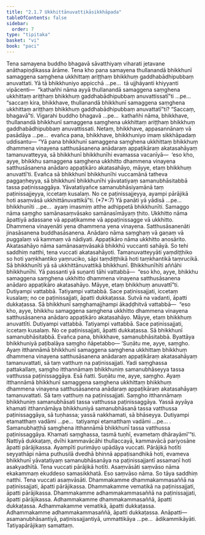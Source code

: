 ```yaml
---
title: "2.1.7 Ukkhittānuvattikāsikkhāpada"
tableOfContents: false
sidebar:
  order: 7
type: "tipitaka"
basket: "vi"
book: "paci"
---
```



<DynamicBreadcrumb />

<Division number="668" book="paci">

<Paragraph number="2155" book="paci">
Tena samayena buddho bhagavā sāvatthiyaṃ viharati jetavane anāthapiṇḍikassa ārāme. Tena kho pana samayena thullanandā bhikkhunī samaggena saṃghena ukkhittaṃ ariṭṭhaṃ bhikkhuṃ gaddhabādhipubbaṃ anuvattati.
</Paragraph>

<Paragraph number="2156" book="paci">
Yā tā bhikkhuniyo appicchā …pe…  tā ujjhāyanti khiyyanti vipācenti—  “kathañhi nāma ayyā thullanandā samaggena saṃghena ukkhittaṃ ariṭṭhaṃ bhikkhuṃ gaddhabādhipubbaṃ anuvattissatī”ti …pe…  “saccaṃ kira, bhikkhave, thullanandā bhikkhunī samaggena saṃghena ukkhittaṃ ariṭṭhaṃ bhikkhuṃ gaddhabādhipubbaṃ anuvattatī”ti? “Saccaṃ, bhagavā”ti. Vigarahi buddho bhagavā …pe…  kathañhi nāma, bhikkhave, thullanandā bhikkhunī samaggena saṃghena ukkhittaṃ ariṭṭhaṃ bhikkhuṃ gaddhabādhipubbaṃ anuvattissati. Netaṃ, bhikkhave, appasannānaṃ vā pasādāya …pe…  evañca pana, bhikkhave, bhikkhuniyo imaṃ sikkhāpadaṃ uddisantu—
</Paragraph>

</Division>
<Division number="669" book="paci">

<Paragraph number="2157" book="paci">
<Emphasis>“Yā pana bhikkhunī samaggena saṃghena ukkhittaṃ bhikkhuṃ dhammena vinayena satthusāsanena anādaraṃ appaṭikāraṃ akatasahāyaṃ tamanuvatteyya, sā bhikkhunī bhikkhunīhi evamassa vacanīyā—  ‘eso kho, ayye, bhikkhu samaggena saṃghena ukkhitto dhammena vinayena satthusāsanena anādaro appaṭikāro akatasahāyo, māyye, etaṃ bhikkhuṃ anuvattī’ti. Evañca sā bhikkhunī bhikkhunīhi vuccamānā tatheva paggaṇheyya, sā bhikkhunī bhikkhunīhi yāvatatiyaṃ samanubhāsitabbā tassa paṭinissaggāya. Yāvatatiyañce samanubhāsiyamānā taṃ paṭinissajjeyya, iccetaṃ kusalaṃ. No ce paṭinissajjeyya, ayampi pārājikā hoti asaṃvāsā ukkhittānuvattikā”</Emphasis>ti. (*7*:<Emphasis>7</Emphasis>)
</Paragraph>

</Division>
<Division number="670" book="paci">

<Paragraph number="2158" book="paci">
<Emphasis>Yā panā</Emphasis>ti yā yādisā …pe…  <Emphasis>bhikkhunī</Emphasis>ti …pe…  ayaṃ imasmiṃ atthe adhippetā bhikkhunīti.
</Paragraph>

<Paragraph number="2159" book="paci">
<Emphasis>Samaggo</Emphasis> nāma saṃgho samānasaṃvāsako samānasīmāyaṃ ṭhito.
</Paragraph>

<Paragraph number="2160" book="paci">
<Emphasis>Ukkhitto</Emphasis> nāma āpattiyā adassane vā appaṭikamme vā appaṭinissagge vā ukkhitto.
</Paragraph>

<Paragraph number="2161" book="paci">
<Emphasis>Dhammena vinayenā</Emphasis>ti yena dhammena yena vinayena.
</Paragraph>

<Paragraph number="2162" book="paci">
<Emphasis>Satthusāsanenā</Emphasis>ti jinasāsanena buddhasāsanena.
</Paragraph>

<Paragraph number="2163" book="paci">
<Emphasis>Anādaro</Emphasis> nāma saṃghaṃ vā gaṇaṃ vā puggalaṃ vā kammaṃ vā nādiyati.
</Paragraph>

<Paragraph number="2164" book="paci">
<Emphasis>Appaṭikāro</Emphasis> nāma ukkhitto anosārito.
</Paragraph>

<Paragraph number="2165" book="paci">
<Emphasis>Akatasahāyo</Emphasis> nāma samānasaṃvāsakā bhikkhū vuccanti sahāyā. So tehi saddhiṃ natthi, tena vuccati akatasahāyoti.
</Paragraph>

<Paragraph number="2166" book="paci">
<Emphasis>Tamanuvatteyyā</Emphasis>ti yaṃdiṭṭhiko so hoti yaṃkhantiko yaṃruciko, sāpi taṃdiṭṭhikā hoti taṃkhantikā taṃrucikā.
</Paragraph>

<Paragraph number="2167" book="paci">
<Emphasis>Sā bhikkhunī</Emphasis>ti yā sā ukkhittānuvattikā bhikkhunī.
</Paragraph>

<Paragraph number="2168" book="paci">
<Emphasis>Bhikkhunīhī</Emphasis>ti aññāhi bhikkhunīhi. Yā passanti yā suṇanti tāhi vattabbā—  “eso kho, ayye, bhikkhu samaggena saṃghena ukkhitto dhammena vinayena satthusāsanena anādaro appaṭikāro akatasahāyo. Māyye, etaṃ bhikkhuṃ anuvattī”ti. Dutiyampi vattabbā. Tatiyampi vattabbā. Sace paṭinissajjati, iccetaṃ kusalaṃ; no ce paṭinissajjati, āpatti dukkaṭassa. Sutvā na vadanti, āpatti dukkaṭassa. Sā bhikkhunī saṃghamajjhampi ākaḍḍhitvā vattabbā—  “eso kho, ayye, bhikkhu samaggena saṃghena ukkhitto dhammena vinayena satthusāsanena anādaro appaṭikāro akatasahāyo. Māyye, etaṃ bhikkhuṃ anuvattīti. Dutiyampi vattabbā. Tatiyampi vattabbā. Sace paṭinissajjati, iccetaṃ kusalaṃ. No ce paṭinissajjati, āpatti dukkaṭassa. Sā bhikkhunī samanubhāsitabbā. Evañca pana, bhikkhave, samanubhāsitabbā. Byattāya bhikkhuniyā paṭibalāya saṃgho ñāpetabbo—
</Paragraph>

</Division>
<Division number="671" book="paci">

<Paragraph number="2169" book="paci">
‘Suṇātu me, ayye, saṃgho. Ayaṃ itthannāmā bhikkhunī samaggena saṃghena ukkhittaṃ bhikkhuṃ dhammena vinayena satthusāsanena anādaraṃ appaṭikāraṃ akatasahāyaṃ tamanuvattati, sā taṃ vatthuṃ na paṭinissajjati. Yadi saṃghassa pattakallaṃ, saṃgho itthannāmaṃ bhikkhuniṃ samanubhāseyya tassa vatthussa paṭinissaggāya. Esā ñatti.
</Paragraph>

<Paragraph number="2170" book="paci">
Suṇātu me, ayye, saṃgho. Ayaṃ itthannāmā bhikkhunī samaggena saṃghena ukkhittaṃ bhikkhuṃ dhammena vinayena satthusāsanena anādaraṃ appaṭikāraṃ akatasahāyaṃ tamanuvattati. Sā taṃ vatthuṃ na paṭinissajjati. Saṃgho itthannāmaṃ bhikkhuniṃ samanubhāsati tassa vatthussa paṭinissaggāya. Yassā ayyāya khamati itthannāmāya bhikkhuniyā samanubhāsanā tassa vatthussa paṭinissaggāya, sā tuṇhassa; yassā nakkhamati, sā bhāseyya.
</Paragraph>

<Paragraph number="2171" book="paci">
Dutiyampi etamatthaṃ vadāmi …pe…  tatiyampi etamatthaṃ vadāmi …pe… .
</Paragraph>

<Paragraph number="2172" book="paci">
Samanubhaṭṭhā saṃghena itthannāmā bhikkhunī tassa vatthussa paṭinissaggāya. Khamati saṃghassa, tasmā tuṇhī, evametaṃ dhārayāmī’”ti.
</Paragraph>

<Paragraph number="2173" book="paci">
Ñattiyā dukkaṭaṃ, dvīhi kammavācāhi thullaccayā, kammavācā pariyosāne āpatti pārājikassa.
</Paragraph>

<Paragraph number="2174" book="paci">
<Emphasis>Ayampī</Emphasis>ti purimāyo upādāya vuccati.
</Paragraph>

<Paragraph number="2175" book="paci">
<Emphasis>Pārājikā hotī</Emphasis>ti seyyathāpi nāma puthusilā dvedhā bhinnā appaṭisandhikā hoti, evameva bhikkhunī yāvatatiyaṃ samanubhāsanāya na paṭinissajjantī assamaṇī hoti asakyadhītā. Tena vuccati pārājikā hotīti.
</Paragraph>

<Paragraph number="2176" book="paci">
<Emphasis>Asaṃvāsā</Emphasis>ti <Emphasis>saṃvāso</Emphasis> nāma ekakammaṃ ekuddeso samasikkhatā. Eso saṃvāso nāma. So tāya saddhiṃ natthi. Tena vuccati asaṃvāsāti.
</Paragraph>

</Division>
<Division number="672" book="paci">

<Paragraph number="2177" book="paci">
Dhammakamme dhammakammasaññā na paṭinissajjati, āpatti pārājikassa. Dhammakamme vematikā na paṭinissajjati, āpatti pārājikassa. Dhammakamme adhammakammasaññā na paṭinissajjati, āpatti pārājikassa.
</Paragraph>

<Paragraph number="2178" book="paci">
Adhammakamme dhammakammasaññā, āpatti dukkaṭassa. Adhammakamme vematikā, āpatti dukkaṭassa. Adhammakamme adhammakammasaññā, āpatti dukkaṭassa.
</Paragraph>

</Division>
<Division number="673" book="paci">

<Paragraph number="2179" book="paci">
Anāpatti—  asamanubhāsantiyā, paṭinissajjantiyā, ummattikāya …pe…  ādikammikāyāti.

</Paragraph>
</Division>

<Paragraph number="2180" type="center" book="paci">
Tatiyapārājikaṃ samattaṃ.
</Paragraph>
